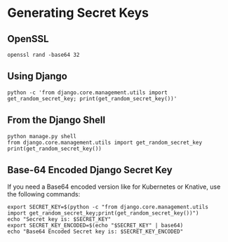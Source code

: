 Generating Secret Keys
======================

## OpenSSL
```shell
openssl rand -base64 32
```

## Using Django
```shell filename="shell_secret_key.sh" showLineNumbers copy
python -c 'from django.core.management.utils import get_random_secret_key; print(get_random_secret_key())'
```

## From the Django Shell
```shell filename="django_shell_key.sh" showLineNumbers copy
python manage.py shell
from django.core.management.utils import get_random_secret_key
print(get_random_secret_key())
```

## Base-64 Encoded Django Secret Key
If you need a Base64 encoded version like for Kubernetes or Knative, use the following commands:
```shell filename="base_64_secret_key.sh" showLineNumbers copy
export SECRET_KEY=$(python -c "from django.core.management.utils import get_random_secret_key;print(get_random_secret_key())")
echo "Secret key is: $SECRET_KEY"
export SECRET_KEY_ENCODED=$(echo "$SECRET_KEY" | base64)
echo "Base64 Encoded Secret key is: $SECRET_KEY_ENCODED"
```
